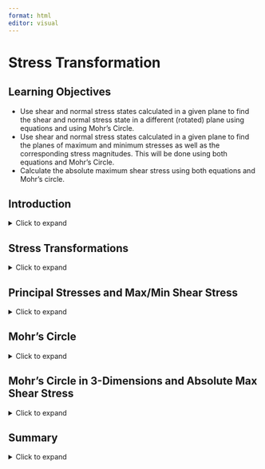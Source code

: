 ```yaml
---
format: html
editor: visual
---
```


# Stress Transformation {#sec-stress-transformation}

::: {.callout-note icon="false"}
## Learning Objectives

-   Use shear and normal stress states calculated in a given plane to find the shear and normal stress state in a different (rotated) plane using equations and using Mohr’s Circle.
-   Use shear and normal stress states calculated in a given plane to find the planes of maximum and minimum stresses as well as the corresponding stress magnitudes. This will be done using both equations and Mohr’s Circle.
-   Calculate the absolute maximum shear stress using both equations and Mohr’s circle.
:::

## Introduction {.unnumbered}

<details>

<summary>Click to expand</summary>

In section 4.7 we discussed the general state of stress. Figure 4.7 shows a 3D stress element subjected to the general state of stress – that is, 3 normal stresses (σ~x~, σ~y~, and σ~z)~ and 6 shear stresses τ~xy~, τ~xz~, τ~yx~ and τ~yz~, τ~zx~ and τ~zy~.

Figure 4.8 shows a stress element for the simplified case of plane stress – that is, stresses acting in a single plane. Under plane stress, the element experiences normal stresses σ~x~ and σ~y~, and shear stress τ~xy~ = τ~xz~.

These stress elements are a convenient way to show the stresses at a particular orientation of the stress element, often in the x-y plane. However, we sometimes want to know the stresses at different orientations. For example, in section 2.4 we learned how to calculate the stresses on inclined planes. There we were calculating the stresses at specific orientations that were not in the x-y directions, but rather at some angle relative to the x-y directions.

In this chapter we will develop a more general approach where we can begin with the stresses in any given direction (usually starting with the x-y directions is simplest) and use these stresses to calculate the stresses at different orientations of the stress element. This process is known as stress transformation.

In section 12.1 we will develop equations that allow us to begin with normal and shear stresses in the x-y directions and transform them to determine the stresses at any other orientation.

In section 12.2 we will expand on these equations in order to determine the maximum and minimum stresses, as well as the orientations that they occur at.

In section 12.3 we will discuss an alternative graphical method for performing stress transformation, known as Mohr’s circle.

In section 12.4 we will use Mohr’s circle to expand our analysis and look at the stresses not only in the original 2D plane, but also at the out-of-plane stresses.

</details>

## Stress Transformations

<details>

<summary>Click to expand</summary>

The choice of a coordinate system to use when calculating stresses for a given loading condition is often chosen based on convenience, or what is considered to be the most straight forward system for the given loading directions and the geometrical orientation of the body. For example, consider the simple case of an axial load applied to a rectangular bar as shown in figure 12.1. It is convenient to use a coordinate system in which one axis aligns with the longitudinal axis of the bar and the other two axis aligned with the edges of the cross-section. With this coordinate system, the general stress state can be quickly determined to consist of only a normal stress in the x direction. We can represent the state of stress at a given point, say point H, on a stress element. Remember that this stress element is actually a 3D object even though we typically draw a 2D plane view of the element.

**Figure 12.1: For simplicity, the x,y,z coordinate axes are cbosen to line up with the direction of loading and the longitudinal axis of the bar**

However, the coordinate systems that are the most straightforward to base stress calculations on do not always represent the directions for which the stress levels are the most critical. In the above example, if the bar consists of two sections glued together at an angle, or if the bar is made of wood or composite material with the grains or fibers running at angle to the horizontal, one might be concerned with the level of stress parallel and/or perpendicular to the joint surface (or grains/fibers).

Figure 12.2 shows an air duct which is part of a heat pump system and is subject to internal air pressure. Pressure vessels will be discussed in chapter 13 and it will be shown that equations to calculate stress based on pressure and geometrical parameters in the longitudinal and hoop directions can be straightforwardly derived. However, as is the case for the duct in the figure, pressure vessels can often be made with welded seams wound in a helical pattern that forms an angle with the horizontal and vertical axes. It would be important to know the stresses in the directions parallel and perpendicular to these seams to ensure that the joint could tolerate the loading.

**Figure 12.2: A pressurized duct is fabricated with welding in a helical pattern**

Now we’ll use trigonometry to develop a general set of equations to transform stresses from one set of coordinate axes to another. Consider a stress element representing the state of stress at a point in the *xy* plane as shown in figure 12.3. If we want to use the known stresses in the *xy* coordinate system to find the stresses parallel and perpendicular to a different plane, represented by the incline shown on the element, we can cut through the element at the appropriate angle and consider the free body diagram on the cut section. The FBD of the cut element shows the known stresses on the uncut sides of the element and the unknown internal reaction normal and shear stresses, σ~n~ and τ~nt~, on the cut side of the element. The internal reactions are represented in the directions for which we want to know the stress state.

**Figure 12.3: Stress element cut along plane of interest**

Consider the area of the cut side of the element on which σ~n~ and τ~nt~ act to be dA’. By applying trigonometry we can say that the area of the side on which σ~x~ acts, dA~x~, is:

$$
d A_x=d A^{\prime}(\sin \beta)=d A^{\prime} \cos (\theta)
$$

and the area of the side on which σ~y~ acts is:

$$
d A_x=d A^{\prime}(\cos \beta)=d A^{\prime} \sin (\theta)
$$

We can apply equilibrium to obtain expressions for σ~n~ and τ~nt~ if we express the stress components as forces and resolve those forces into the n and t directions. The force corresponding to each direction of stress is obtained by multiplying the stress with the area it acts on (i.e., the force corresponding to σ~x~ is σ~x~\*dA~x~).

From σ~x~ we have:

$$
\begin{aligned}
& F_n=-\sigma x^* d A x^* \cos (\theta)=-\sigma x^* d A^{\prime} \cos (\theta) \cos (\theta) \\
& \mathrm{Ft}=\sigma x^* \mathrm{~d} A x^* \sin (\theta)=\sigma x^* d A^{\prime} \cos (\theta) \sin (\theta)
\end{aligned}
$$

From σ~y~ we have:

$$
\begin{aligned}
& F_n=-\sigma y^* d A y^* \sin (\theta)=-\sigma y^* d A^{\prime} \sin (\theta) \sin (\theta) \\
& F t=-\sigma y^* d A y^* \cos (\theta)=-\sigma y^* d A^{\prime} \cos (\theta) \sin (\theta)
\end{aligned}
$$

From the vertical shear stress acting on the x-face we have:

$$
\begin{aligned}
& F n=-\tau_{xy}{ }^* d A x^* \sin (\theta)=-\tau x y^* d A^{\prime} \cos (\theta) \sin (\theta) \\
& F t=-\tau_{xy}{ }^* d A x^* \cos (\theta)=-\tau x y^* d A^{\prime} \cos (\theta) \cos (\theta)
\end{aligned}
$$

From the horizontal shear stress acting on the y face we have:

$$
\begin{aligned}
& \mathrm{Fn}=-\tau_{xy} *^* d A x^* \cos (\theta)=-\tau x y^* d^{\prime} \sin (\theta) \cos (\theta) \\
& F t=\tau_{xy}{ }^* d A y^* \sin (\theta)=\tau_{x y}^* d A^{\prime} \sin (\theta) \sin (\theta)
\end{aligned}
$$

Applying equilibrium in the n and t directions:

$$
\begin{gathered}
\sum F_n=-\sigma_x * d A^{\prime} * \cos ^2(\theta)-\sigma_y * d A^{\prime} * \sin ^2(\theta)-2 \tau_{x y} * d A^{\prime} * \cos (\theta) \sin (\theta)=0 \\
\sum F_t=\sigma_x * d A^{\prime} * \cos (\theta) \sin (\theta)-\sigma_y * d A^{\prime} * \cos (\theta) \sin (\theta)+\tau_{x y} * d A^{\prime} *\left(\sin ^2(\theta)-\cos ^2(\theta)\right) \\
+\tau_{n t} d A^{\prime}=0
\end{gathered}
$$

Solving the equations for σ~n~ and τ~nt~ and simplifying terms gives:

$$
\begin{aligned}
& \sigma_n=\sigma_x \cos ^2(\theta)+\sigma_y \sin ^2(\theta)+2 \tau_{x y} \sin (\theta) \cos (\theta) \\
& \tau_{n t}=-\left(\sigma_x-\sigma_y\right) \cos (\theta) \sin (\theta)+\tau_{x y}\left(\cos ^2(\theta)-\sin ^2(\theta)\right)
\end{aligned}
$$

These equations are known as the **stress transformation equations**.

Alternatively, implementing the trig identities:

$$
\begin{gathered}
\cos ^2(\theta)=\frac{1+\cos (2 \theta)}{2} \\
\sin ^2(\theta)=\frac{1-\cos (2 \theta)}{2} \\
\sin (2 \theta)=2 \sin (\theta) \cos (\theta) \\
\cos (2 \theta)=\cos ^2(\theta)-\sin ^2(\theta)
\end{gathered}
$$

the transformation equations can also be expressed as:

$$
\begin{aligned}
\sigma_n & =\frac{\sigma_x+\sigma_y}{2}+\frac{\sigma_x-\sigma_y}{2} \cos (2 \theta)+\tau_{x y} \sin (2 \theta) \\
\tau_{n t} & =-\frac{\sigma_x-\sigma_y}{2} \sin (2 \theta)+\tau_{x y} \cos (2 \theta)
\end{aligned}
$$

Either set of transformation equations will work. The choice over which set to use is based on personal preference.

The stress transformation equations can be used to take a set of stresses calculated in the chosen coordinate system (xy) and transform them to a different coordinate system (*x’y’*), as shown in Figure 12.4. With θ defined to be the angle between the x-axis and the normal to the plane of interest as shown in Figure 3, the σ~n~ equation gives the stress on the rotated x-face, which we will call the σ~x’~. To find σ~y’~, the normal stress on the rotated y-face, we can simply sub an angle of (90° + θ) into the σ~n~ equation since the y’ axis would be rotated an additional 90° form the x-axis. Also note that substituting θ into the τ~nt~ equation gives τ~x’y’~.

**Figure 12.4: The angle θ is defined to be the angle between the original x axis and the normal to the plane of interest. Subbing θ into the stress transformation equations gives  σx’ and τ~x’y~ whle subbing in ( 90° + θ) gives σ~y’~.**

Another way to quickly determine the normal stress along the y’ axis once σ~x’~ is known is to make use of the concept of [stress invariance]{.underline} which is the idea that sum of the normal stresses (σ~x~ + σ~y~) remains constant regardless of the plane in which they are calculated. Put another way, the stress invariance principle allows us to say that (σ~x~ + σ~y~) = (σ~x’~ + σ~y’~).

The angle of incline may be measured and given relative to a variety of reference axes. It is imperative that one understands which angle to substitute into the transformation equations given above. To ensure you have the correct angle, take the following steps:

1.  Draw a line that represents the plane of interest

2.  Draw the x-axis positive going towards the right

3.  Draw the axis normal to the plane of interest. It does not matter if you draw the normal axis as oriented counterclockwise or clockwise from the x-axis as long as you use the correct sign for the angle (see step 4).

4.  Determine the angle that goes from the x-axis to the normal axis. This angle is θ. If the direction from the x-axis to the normal axis is counterclockwise, then θ should be taken to be positive. If the direction from the x-axis to the normal axis is clockwise, then θ should be taken to be negative.

**Figure 5: Draw a sketch of the x-axis and the normal axis to ensure you use the correct magnitude and sign for θ in the stress transformation equations.**

Finally, one should note that the transformation equations were derived based on stresses given in the the x-y plane where x is the horizontal axis positive to the right and y is the vertical axis positive upwards. If a plane other than the xy plane is being used for the general stress calculations, or if the x and y axes are oriented in the opposite configuration, the rule to follow would be to substitute the stress normal to the vertical faces of the element in for the σ~x~ terms of the equations and the stress normal to the horizontal faces of the element in the σ~y~ terms of the equations. For example, given the stress element in Figure 12.6, one would substitute σ~z~ = 90 MPa in for the σx terms of the stress transformation equations, σ~x~ = -150 MPa in for the σ~y~ terms, and τ~xz~ = -16 MPa in for the τ~xy~ terms.

Figure 12.6: Element drawn in the xz plane

::: {.callout-note icon="false"}
## Step-by-step: Stress transformation

Given a general stress state (σx, σy, and τxy) at a point in the x-y plane where x is the horizontal axis positive to the right and y is the vertical axis positive upwards:

1.  Establish the angle θ that corresponds to the angle of rotation between the positive x-axis and the axis normal (x’) to the plane of interest. Remember to make the angle negative if the rotation is clockwise from the x axis to the normal axis and positive if the rotation is counterclockwise.

2.  Substitute in the stresses with appropriate sign and the angle θ with appropriate sign into the stress transformation equations to find σ~n~ and τ~nt~. Remember that normal stresses are negative if compressive and positive if tensile, shear stresses are positive if the shear stress arrow on the positive x face points in the positive y direction and negative otherwise. This will give σ~x’~ and τ~x’y’~.

3.  Use (θ+90°) in the σ~n~ transformation equation or the concept of stress invariance (σx + σy = σx’ + σy’) to find σy’.
:::

Examples 12.1 and 12.2 below illustrate the use of the stress of transformation equations.

::: {.callout-note collapse="true" icon="false"}
## Example 12.1:

The general stress state at a point on a hollow pipe formed with spiral welds inclined to an angle β with respect to the horizontal is shown below. For stress magnitudes given as follows: Sx = 128 MPa, *S~y~* = 80 MPa, Sxy = 75.45 MPa, and β = 42°. Determine the stress parallel and perpendicular to weld.

\[figure\]

::: {.callout-note collapse="true" icon="false"}
## Solution

The stress parallel and perpendicular to the weld can be found by applying the stress transformation equations with σ~x~ = 128 MPa, σ~y~ = 80 MPa, and τ~xy~ = -75.45 MPa:

$$
\begin{aligned}
& \sigma_n=\sigma_x \cos ^2(\theta)+\sigma_y \sin ^2(\theta)+2 \tau_{x y} \sin (\theta) \cos (\theta) \\
& \tau_{n t}=-\left(\sigma_x-\sigma_y\right) \cos (\theta) \sin (\theta)+\tau_{x y}\left(\cos ^2(\theta)-\sin ^2(\theta)\right)
\end{aligned}
$$

Notice that the normal stresses are positive since they are both shown to be tensile on the given stress element but the shear stress is negative based on the fact that the shear stress arrow goes in the negative y direction on the positive x-face (the same conclusion can be drawn by observing any of the other faces).

Before performing the calculation, the appropriate angle θ must also be found. The plane of interest in this as is the plane of the weld which is represented by the line representing the spiral. The angle θ needed to substitute into the equations is the angle between the x-axis and th normal axis to the weld. Based on the normal axis below the x-axis, we can see θ is θ = -(90 – β) = -48°. The angle is negative since it is a clockwise rotation to get from the x axis to the n-axis below.

We could also base θ on the dashed normal axis, in which case the magnitude of θ would be θ = 180° – 48° = 132°. This angle is positive since the rotation from the x-axis to the dashed normal axis is counterclockwise.

\[figure\]

So with σ~x~ = 128 MPa, σ~y~ = 80 MPa, τ~xy~ = -75.45 MPa, and θ = -48° (or +132°), **the stress normal to the weld is σ~n~ = 139.0 MPa. The stress parallel to the weld is τ~nt~ = 31.76 MPa.**
:::
:::

::: {.callout-note collapse="true" icon="false"}
## Example 12.2:

The stresses shown act at a point in a stressed body as shown. Normal and shear stress magnitudes acting on horizontal and vertical planes at the point are *S~x~* = 1700 psi, *S~y~* = 800 psi, and *S~xy~* = 790 psi. Determine the normal (positive if tensile, negative if compressive) and shear stresses at this point on the inclined plane shown. Assume β = 36°.

\[figure\]

::: {.callout-note collapse="true" icon="false"}
## Solution

We will first determine the angle θ that we need for the stress transformation equations. Recall the the process described in section 12.1:

1.  Draw a line that represents the plane of interest

2.  Draw the x-axis positive going towards the right

3.  Draw the axis normal to the plane of interest. It does not matter if you draw the normal axis as oriented counterclockwise or clockwise from the x-axis as long as you use the correct sign for the angle (see step 4).

4.  Determine the angle that goes from the x-axis to the normal axis. This angle is θ. If the direction from the x-axis to the normal axis is counterclockwise, then θ should be taken to be positive. If the direction from the x-axis to the normal axis is clockwise, then θ should be taken to be negative.

\[figure\]

Either angle labeled θ in the illustration will work and produce the same results. In this example, we will use the smaller of the two:

θ = 90 – β = 54°.

The angle is positive since the n-axis is rotated counterclockwise from the positive x-axis.

With θ determined, the only thing left to do is make the subsitutions into the stress transformation equations and calculate. Note that the σn equation will give us the normal stress on the rotated x-face (x’), so will need to also calculate σn with the angle (θ + 90°) to get σy’ or use the stress invariance concept: (σx + σy = σx’ + σy’)

Substituting σ~x~ = -1700 psi (negative since it is shown to be compressive), σ~y~ = 800 psi, τ~xy~ = 790 psi, and θ = 54° into:

$$
\begin{aligned}
& \sigma_n=\frac{\sigma_x+\sigma_y}{2}+\frac{\sigma_x-\sigma_y}{2} \cos (2 \theta)+\tau_{x y} \sin (2 \theta) \\
& \tau_{n t}=-\frac{\sigma_x-\sigma_y}{2} \sin (2 \theta)+\tau_{x y} \cos (2 \theta)
\end{aligned}
$$

Gives σ~x’~ = 687.6 psi and τ~x’y’~ = 945 psi.

Furthermore, applying stress invariance: -1700 psi + 800 psi = 687.6 psi + σ~y’~ gives σ~y'~ = -1588 psi

**σ~x’~ = 687.6 psi**

**τ~x’y’~ = 945 psi**

**σ~y'~ = -1588 psi**
:::
:::

</details>

## Principal Stresses and Max/Min Shear Stress

<details>

<summary>Click to expand</summary>

Often, the orientation of plane we would be the most concerned with is the one on which the normal stress or the shear stress is at a maximum or minimum. The maximum and minimum normal stresses are referred to as the principal stresses (σ~1~ and σ~2~) and the planes on which they act (described by angle of rotation of the stress element, θ~p1~ and θ~p2~) are the principal planes. The maximum and minimum shear stresses are simply referred to as the maximum and minimum shear stress, respectively, and the planes on which they occur are referred to simply as the planes of maximum and minimum shear stress (denoted as θ~s1~ and θ~s2~).

It is important to note that in this section, only rotations within a two dimensional plane are being considered. As will be seen in section 12.4, the principal planes and principal stresses are the same even when considering out of plane rotation of the stress element (see figure 12.7), but the max shear stress could be different. Therefore, the max and min sheer stress as determined by the below derived equations will be referred to as the max/min *in-plane* shear stress.

**Figure 12.7: The max shear stress obtained from in-plane rotations of the stress element may not be the same as the max shear stress when considering out of plane rotation as well. This section describes how to find the max/min in-plane shear stress.**

As we rotate the stress element and the angle θ changes, the stress changes in a predictable way. Figure 12.8 shows the variation of normal stress σx’ with angle θ. The principal stresses can be seen to occur at specific values of θ. These angles will be 90° apart from one another. A similar graph could be drawn for τx’y’.

**Figure 12.8:** Plot showing how normal stress σx’ varies with angle θ.

Since these stresses are maximums and minimums (i.e., the slope of the curve is zero at these points) and since the transformation equations derived in section 12.1 are functions in terms of the plane rotation angle θ, we can simply take the derivates of the two equations and set them equal to zero to find the angles at which we would get the maximum and minimum of each type of stress. Using the second set of transformation equations derived in section 12.1 (though the first set would yield the same results):

$$
\begin{aligned}
& \frac{d \sigma_n}{d \theta}=-\left(\sigma_x-\sigma_y\right) \sin \left(2 \theta_p\right)+2 \tau_{x y} \cos \left(2 \theta_p\right)=0 \\
& \frac{d \tau_{n t}}{d \theta}=-\left(\sigma_x-\sigma_y\right) \cos \left(2 \theta_s\right)-2 \tau_{x y} \sin \left(2 \theta_s\right)=0
\end{aligned}
$$

Notice that θ is subscripted with a p in the first equation since this theta represents a principal plane as defined above. Similarly, θ is subscripted with and S in the second equation since this theta represents a plane of max or min in-plane shear stress.

These equations can be rearranged to isolate Tan (2θ) on one side and subsequently used to find θp and θs values:

$$
\begin{aligned}
\tan \left(2 \theta_p\right) & =\frac{2 \tau_{x y}}{\left(\sigma_x-\sigma_y\right)} \\
\tan \left(2 \theta_s\right) & =-\frac{\left(\sigma_x-\sigma_y\right)}{2 \tau_{x y}}
\end{aligned}
$$

Once the angles associated with the planes of extreme stresses are determined, they can be substituted into the stress transformation equation of section 12.1 along with the stresses in the given plane to find the principal stresses and max/min shear stress.

A few calculation details that it will be helpful to remember are:

1.  The inverse tangent function has two possible solutions. One solution would be the angle that will be reported by a calculator, and the other possible answer is the angle that is that angle plus or minus 180°. So if you use your calculator to solve the Tan (2θp) equation, you would take half that to get the first principle angle and then add or subtract 90 degrees to that principal angle to get the second. The same idea applies to finding the two θ~s~ angles.

2.  By convention, the *most positive* of the two principal stresses is denoted as σ~1~. The other principal stress is then σ~2~. The angle that produces that σ~1~ stress is θ~p1~ and the angle that produces σ~2~ is θ~p2~.

3.  The max and min in-plane shear stresses will always turn out to be equal in magnitude by opposite in sign, or in other words, the minimum shear stress is always the negative of the maximum shear stress. As with the principal planes and stresses, one would need to substitute one of the θ~s~ angles into the shear stress transformation equation to determine which angle corresponds to the maximum in-plane shear stress and which corresponds to the minimum.

4.  The angles of maximum and minimum shear stresses are 90° apart from each other, and 45° apart from the principal directions. If one principal direction is found to be, for example, 40° then the other principal direction can be determined as either (40° + 90° =) 130° or (40° - 90° =) -50°. The angles of maximum and minimum in-plane shear stress can then be determined as either (40° + 45° =) 95° or (40° - 45° =) - 5°. It is also acceptable to add or subtract 45° from 130° or from – 50°.

5.  Given the variety of different of possible correct angles, we will use a convention that principal directions and angles of maximum and minimum shear stress will be calculated in the range – 90° ≤ θ ≤ + 90°.

If desired, the principal stresses and max./min. shear stresses can be calculated directly without first finding the principal directions:

$$
\begin{gathered}
\sigma_{1,2}=\frac{\sigma_x+\sigma_y}{2} \pm \sqrt{\left(\frac{\sigma_x-\sigma_y}{2}\right)^2+\tau_{x y}{ }^2} \\
\tau_{x \prime y^{\prime}}= \pm \sqrt{\left(\frac{\sigma_x-\sigma_y}{2}\right)^2+\tau_{x y}{ }^2}
\end{gathered}
$$

Some useful conclusions that can be drawn simply by studying the principal plane and plane of max/min shear stress equations are as follows:

1.  If the shear stress transformation equation given in Section 12.1 is set equal to 0 in order to find the plane at which shear stress is equal to 0, we would arrive at the same equation as the Tan(2θ~p~) found above. We can then conclude that [shear stress is 0 on the principal planes]{.underline}. It can also be said that if the shear stress is found to be 0 on any given plane, then that plane must be a principal plane.

2.  The equation for Tan(2θ~s~) is the negative inverse of the equation for Tan (2θ~p~). This means that 2θ~s~ = 2θ~p~ ± 90° or θ~s~ = θ~p~ ± 45°. Recognizing this can allow one to calculate one set of angles more efficiently once the other is found.

3.  If either of the θ~s~ angles are substituted into the normal stress transformation equation, the normal stress would work out to be the average stress $\left(\frac{\left(\sigma_x+\sigma_y\right)}{2}\right)$. Once again, this recognition can help make determining the total stress state on the plane of max/min shear stress more efficient.

::: {.callout-note collapse="true" icon="false"}
## Example 12.3:

The state of plane stress at a point is represented by the stress element below. Determine the principal stresses and the maximum in-plane shear stress and draw the corresponding stress elements.

\[figure\]

::: {.callout-note collapse="true" icon="false"}
## Solution

Following the steps given at the end of section 12.2:

1.  Find the principal planes using\
    $$
    \operatorname{Tan}\left(2 \theta_p\right)=\frac{2 \tau_{x y}}{\left(\sigma_x-\sigma_y\right)}
    $$\
    \
    With σ~x~ = -80 MPa, σ~y~ = 50 MPa, and τ~xy~ = -25 MPa, we get:

    θp = 10.52° based on the answer from the calculator.

    The other angle is then θp = 10.52° + 90° = 100.52°

    So the principal plane angles are 10.52° and 100.52°.

2.  Subbing θ~p~ = 10.52° into:\
    $$
    \sigma_n=\frac{\sigma_x+\sigma_y}{2}+\frac{\sigma_x-\sigma_y}{2} \cos (2 \theta)+\tau_{x y} \sin (2 \theta)
    $$

    gives σ~n~ = -84.6 MPa and subbing θ~p~ = 100.52° in gives σ~n~ = 54.6 MPa.

    Since 54.6 MPa is the most positive of the two principal stresses, σ~1~ = 54.6 MPa and σ~2~ = -84.6 MPa.

    The 54.6 MPa would go on the rotated x-face and the -85.6 MPa would go on the rotated y-face of the stress element rotated counterclockwise 100.52°.\
    \
    Conversely, if the stress element is rotated counterclockwise by 10.52°, the stress on the rotated x-face would be -84.6 MPa and the stress on the rotated y-face would be 54.6 MPa.

    Drawing the stress element rotated to the principal planes:\
    \[figure\]\
    Notice that the stress element looks the same no matter which angle is used for the rotation. Also note that the shear stress on the principal plane is 0.

3.  Next we will find the planes of max/min in-plane shear planes as well as the corresponding shear stresses. We could use:\
    $$
    \operatorname{Tan}\left(2 \theta_s\right)=-\frac{\left(\sigma_x-\sigma_y\right)}{2 \tau_{x y}}
    $$

    But since we already have the θ~p~ angles, we will use the fact that the max/min in-plane shear stress planes are +/- 45° from those. We can choose either θ~p~ angle to add and subtract the 45° to and from. The final orientation of the element would be the same. Since it is generally easier to visualize angle rotations smaller in magnitude than 90, so we will use the smaller θ~p~ value.\
    So θ~s~ = 10.52° +/- 45° = 55.5° and -34.5°.

4.  Subbing θ~s~ = 55.5° into:\
    $$
    \tau_{n t}=-\frac{\sigma_x-\sigma_y}{2} \sin (2 \theta)+\tau_{x y} \cos (2 \theta)
    $$

    gives τ~nt~ = 69.6 MPa. Since this is a positive value, we know that this is the max in-plane shear stress and that θs = -34.5 ° should give τnt = -69.6 MPa = τ~min~ (in-plane).

    So if we rotate the stress element counterclockwise by 55.5°, we would draw a positive shear stress and if we rotate it clockwise 34.5 degrees, we would draw a negative shear stress.

5.  The normal stress on the plane of max/min in-plane shear stress is\
    $$
    \sigma=\sigma_{\text {avg }}=\frac{\left(\sigma_x+\sigma_y\right)}{2}=-15 \mathrm{MPa}
    $$

Drawing the stress rotated to the planes of max/min shear stress:

\[figure\]

Once again, notice that the stress element looks fundamentally the same regardless of which θ~s~ angle is used.

**θ~p1~ = 100.52° and θ~p2~ = 10.52°**

**σ~1~ = 54.6 MPa and σ~2~ = - 84.6 MPa**

**θ~s~ = 55.5° and -34.5°**

**τ~max~ (in-plane) = 69.6 MPa**

**τ~min~ (in-plane) = - 69.6 MPa**

**Elements are drawn above.**
:::
:::

::: {.callout-note collapse="true" icon="false"}
## Step-by-step:

Given a general stress state (σx, σy, and τxy) at a point in the x-y plane where x is the horizontal axis positive to the right and y is the vertical axis positive upwards:

1.  Use the Tan(2θ~p~) equation to find the planes of principal stresses. The angle reported by the calculator provides twice one of the angles. The other is determined by adding or subtracting 90° from the first.

2.  Substitute the two θ~p~ angles into the σ~n~ transformation equation to determine the principal stresses. The most positive of the two is deemed σ~1~ and the other is σ~2~. Alternatively, only sub one of the angles into the stress transformation to get one of the principal stresses. The other principal stress can be calculated using stress invariance.

3.  Use the Tan(2θ~s~) equation to find the planes of max/min in-plane shear stress. Alternatively, add/subtract 45° to one of the principal plane angles.

4.  Substitute one of the θs angles into the τ~nt~ equation to determine whether it leads to the max in-plane shear stress or the min. The other angle will lead to a shear stress of equal magnitude but opposite sign.

5.  Calculate the average stress. This stress is the normal stress on the x’ and y’ faces when the element is rotated to the planes of max/min in-plane shear stress.
:::

</details>

## Mohr's Circle

<details>

<summary>Click to expand</summary>

As an alternative to using equations to determine principal planes and stresses as well as max/min shear planes and stresses, one can use a graphical method known as Mohr’s Circle. The stress transformation equations can be seen to actually be equations of a circle where the perimeter of the circle consists of coordinates points that correspond to normal stress on the horizontal axis and shear stress on the vertical axis. The advantage of using Mohr’s Circle is that it does not involve needing to recall equations and can be quick and efficient to use with some practice.

To construct the circle (refer to the fully constructed Mohr’s circle in figure 12.9):

1.  To start, draw a set of coordinate axes where normal stress will be on the horizontal axis and shear stress will be on horizontal axis. Note in 12.9 that the shear stress is labeled with a (CW) for clockwise on the positive side and a (CCW) for counterclockwise on the negative side as a reminder of how the signs on the vertical coordinates are determined.

2.  Plot the center of the circle, C, which will lie on the normal stress axis at a point equal to the average normal stress.\
    $$
    C=\left(\frac{\sigma_x+\sigma_y}{2}, 0\right)
    $$

3.  Next, one coordinate point on the circle needs to be established based on the given stress state and plotted on the axes. This point, which we will call the [x-point,]{.underline} will come from the stresses drawn on the positive x-face of the stress element. The normal stress is positive if tensile and negative if compressive. The sign on the vertical coordinate, the shear stress, will depend on the direction of rotation that the shear stress on the x-face will cause. If it would tend to rotate the element clockwise, it will be plotted on the positive side of the vertical axis and vice versa.

    On the representative stress element below, the normal stress on the x face is tensile and the upwards shear stress would tend to cause the element rotate counterclockwise, so the x-point is (+σ~x~, -τ~xy~).\
    **Figure\
    **We could alternatively use what we will call the y-point, which comes from the stresses acting on the positive y-face of the stress element with the same sign conventions above. For the representative stress element, the normal stress on the y face is drawn in the tensile direction and the rightwards shear stress would tend to cause the element to rotate clockwise, so the y-point is ((+σ~y~, +τ~xy~).\
    **Figure**

4.  Once the center and either the x-point or y-point are plotted, draw a line that connects them. This line is the radius of the circle. This radius, R, can be determined using of the Pythagorean Theorem on the triangle formed between C, σ~x~, and the x-point. Since the radius of the circle will be constant, we can now draw the rest of the circle.\
    $$
    R=\sqrt{\left(\sigma_x-C\right)^2+\tau_{x y}^2}
    $$

5.  Recalling that the shear stress is zero on the principal plane, we can observe that that corresponds exactly to the normal stress axis so we can identify σ~1~ to be the normal stress on the right extreme of the circle and σ~2~ to be the normal stress on the left extreme of the circle. Furthermore, based on inspection of the circle and the known points, we can see that σ~1~ = C + R and σ~2~ = C - R.

6.  It can also be seen that the max and min in-plane shear stress would be at the bottom and top of the circle, respectively, so we can say that τ~max~ = +R and τ~min~ = -R.

    The max shear stress is at the bottom since a positive shear stress on the positive x-face would cause the stress element to rotate counterclockwise.

    The circle also confirms that the normal stress on the plane of max/min in-plane shear stress is $\mathrm{C}=\sigma_{\text {avg }}=\frac{\sigma_x+\sigma_y}{2}$

7.  To find the angles of the principal planes and max/min shear stress, or to use the circle to perform stress transformations to arbitrary planes, one must note that rotations around the circle represent twice the actual amount of rotation required to get from the stress state in one plane to the stress state in the rotated plane. Furthermore, rotations counterclockwise from the x-point are considered to be positive angles and the rotations clockwise from the x-point are considered to be negative angles.

    Thus, the angle between the radial line that connects C and the x-point to the principal plane (normal stress axis) is 2θp. This angle can be determined by applying right triangle trigonometry principles to the right triangle used to find the radius:\
    $$
    \tan (2 \theta p)=\frac{C+\sigma_x}{\tau_{x y}}
    $$\
    As discussed in section 12.2, the inverse tangent function will have two solutions. One of those solutions (divided by 2) will be the angle that corresponds to rotating from the x point to the σ1 side of the circle from which means that this principal angle leads to σ1 acting on the rotated x face (x’ face) of the stress element and therefore σ~2~ acts on the rotated y face (y’ face). The other solution to θ~p~ will correspond to the angle necessary to rotate from the x point to the σ2 side of the circle which will lead to σ~2~ acting on the x’ face and σ1 acting on the y’ face.

8.  The angle to the plane of max/min in-plane shear stress can be found in a similar manner. By visual inspection one can see that the tan(2θs) will be the inverse of tan(2θp). Alternatively, it can be calculated as 2θs = 90° - 2θp. One should note, however, the directions of the angles for rotation.  Recalling the convention used to apply sign to the shear stress coordinate, the angle that goes from the x-point to the negative side of the shear stress axis will correspond to the rotation that results in the maximum in-plane shear stress and vice versa.

9.  Once these quantities are known, the use of the circle to perform stress transformations at arbitrary planes requires making similar trigonometric calculations. This process is better illustrated in example 12.4.

**Figure 12.9: Fully constructed Mohr’s circle for the representative stress element shown**

</details>

## Mohr’s Circle in 3-Dimensions and Absolute Max Shear Stress

<details>

<summary>Click to expand</summary>

The methods discussed so far in sections 12.2 and 12.3 provide the maximum in-plane shear stress that arises from planar rotations in the 2D plane, but as discussed in section 12.2, the actual maximum shear stress may result from an out of plane rotation. Thus, while this text is generally restricted to planar (2D) stress states, we need to consider a 3D stress element in order to determine the absolute maximum shear stress.

However, we are still considering only cases in which the stresses act in just two of the three principal directions. For the sake of this discussion, we will say that the stresses act in only the x and y directions, though it could generally be any combination of two axes. If stresses act only in the x and y directions, then a 3D stress element would include these stresses on the x and y faces, but the normal stress on the z face would be zero and the shear stress in the *xz* and *yz* planes would also be zero (see figure 12.10). Recalling the earlier finding that if the shear stress is 0 on a given plane, the plane is a principal plane, we can say that the *xz* plane and the *yz* planes are principal planes with respect to rotation of the element around the y and x axes respectively.

It we start with the stress element already rotated in the xy plane to one of its principal planes, we know that the stresses on the x and y faces in this plane (x’ and y’ faces) will be σ1 and σ2 or vice versa. This means that σ~1~ (or σ~2~) and σ~z~ are the principal stresses on the yz plane and the σ~1~ (or σ~2~) and σ~z~ are the principal stresses on the *xz* plane. Since we are still dealing with plane stress, we know that σ~z~ = 0. In the case of plane stress then, there are principal stresses σ~1~ and σ~2~ as above, as well as σ~3~ = 0.

**Figure 12.10: 3D stress element with stress acting in only 2 or the 3 principal directions.**

We can draw Mohr’s circle for each of these three planes on one plot. We will consider three cases:

1.  σ1 and σ2 on based on the xy plane are both positive

2.  σ1 and σ2 on based on the xy plane are both negative

3.  σ1 and σ2 on based on the xy plane are opposite signs

### Case 1

Referring to figure 12.11, the larger inner circle is Mohr’s circle for the xy plane as can be noted by the fact that the max and min normal stresses on that circle are σ1 and σ2, respectively. The smaller inner circle is Mohr’s circle for either the xz or the yz plane (whichever one has σ2 as the principal stress on the non-z face). The largest circle is Mohr’s circle for the other of the two non xy planes. We can see in this case that the largest shear stress is given by the radius of the largest circle which is σ1/2.

So in the case that σ1 and σ2 are both positive, the absolute max shear stress is:

$$
\tau(\max )_{\text {absolute }}=\left|\frac{\sigma_1}{2}\right|
$$

The absolute value is there since we now the max shear stress must be a positive shear stress given that the max and min shear stresses are negatives of each other.

**Figure 12.11: The three planes represented on Mohr’s circle for the case where both the principal stresses in the xy plane are positive.**

### Case 2

Referring to figure 12.12, all the statements made in Case 1 still hold true except that the radius of the largest circle is now σ2/2.

So in the case that σ1 and σ2 are both positive, the absolute max shear stress is:

$$
\tau(\max )_{\text {absolute }}=\left|\frac{\sigma_2}{2}\right|
$$

**Figure 12.12: The three planes represented on Mohr’s circle for the case where both the principal stresses in the xy plane are negative.**

### Case 3

Referring to figure 12.13, this case is different than the other two because in this case, the Mohr’s circle for the xy plane is the largest circle. This means that the absolute max shear stress and the maximum in-plane shear stress are the same.

So in the case that σ~1~ and σ~2~ are opposite in sign, the absolute max shear stress is:

$$
\tau(\max )_{\text {absolute }}=\left|\frac{\sigma_1-\sigma_2}{2}\right|
$$

**Figure 12.13: The three planes represented on Mohr’s circle for the case where the principal stresses in the xy plane are opposite signs.**

More generally, given principal stresses σ~1~, σ~2~, and σ~3~ = 0, the abosulte maximum shear stress can be determined from:

$$
\tau(\max )_{\text {absolute }}=\left|\frac{\sigma_{\max }-\sigma_{\min }}{2}\right|
$$

This works for any of the cases above:

-   Case 1: σ~max~ = σ~1~, σ~min~ = 0

-   Case 2: σ~max~ = 0, σ~min~ = σ~2~

-   Case 3: σ~ma~x = σ~1~, σ~min~ = σ~2~

::: {.callout-note collapse="true" icon="false"}
## Example 12.4:

For the stress state given by the stress element below, use Mohr’s Circle to find:

1.  The principal planes and principal stresses. Sketch the stress element rotated to these planes.

2.  The max in-plane shear stress and the plane at which it acts. Sketch the stress element rotated to this plane.

3.  The stress state on the plane on which the stress element is rotated clockwise 40°. Sketch the stress element rotated to this plane.

\[figure\]

::: {.callout-note collapse="true" icon="false"}
## Solution

Following the steps given in section 12.3:

1.  The step of drawing the axes will be done as a part of step 3.

2.  Identify and plot the x-point: Looking at the positive x-face, the normal stress is compressive, so the horizontal coordinate will be -60 MPa. The shear stress arrow is upwards, which would tend to rotate the element counterclockwise, so the vertical coordinate will be negative, or -30 MPa. The x-point is then (-60,-30) MPa\
    \[figure\]\
    Identify and plot the y-point: Looking at the positive y-face, the normal stress is tensile, so the horizontal coordinate will be +15 MPa. The shear stress arrow is to the right, which would tend to rotate the element clockwise, so the vertical coordinate will be positive, or +30 MPa. The y-point is then (15,30) MPa.\
    \[figure\]\
    The points are shown plotted in step 3.

3.  Connect the two points on the circle and identify the center.\
    $$
    C=\frac{\sigma_x+\sigma_y}{2}=\frac{-60+15}{2}=-22.5 \mathrm{MPa}
    $$\
    \[figure\]

4.  The radius of the circle is: $R=\sqrt{\left(\sigma_x-C\right)^2+\tau_{x y}^2}=\sqrt{(-60-(-22.5))^2+30^2}=48.02 \mathrm{MPa}$

5.  We can now find σ1 by finding the distance from the origin to the rightmost point of the circle on the σ axis. Since C is negative, we can find distance to be C + R = -22.5 MPa + 48.02 MPa = 25.52 MPa.

    So σ~1~ = 25.5 MPa

    We can find σ2 by finding the distance from the origin to the leftmost point of the circle on the σ axis. This distance can be expressed as C- R  = -48.02 MPa – 22.5 MPa = -70.52 MPa

    So σ~2~ = -70.5 MPa

6.  The max in-plane shear stress is the bottom most point of the circle which is simply R = 48.02 MPa, or τmax (in-plane) = 48.0 MPa.

    The normal stress on this plane is C = -22.5 MPa

7.  The principal planes can be found as: $\operatorname{Tan}(2 \theta p)=\frac{\sigma_x-C}{\tau_{x y}}=\frac{-60 M P a-(-22.5 M P a)}{30 M P a}$\
    One solution to this equation yields θp = -25.67°. This is the angle of rotation for which σ2 would be shown on the rotated x face. Note the negative angle means this would be a clockwise rotation.

    The other solution to the equation is that angle plus 90°, which in this case yields θp = 64.33°. This is the angle of rotation for which σ1 would appear on the rotated x-face. The positive angle indicates this would be a counterclockwise rotation.\
    \[figure\]

8.  With the θp angles known, we can see that the 2θs = 90 - 2θp, or θs = 19.33° and -70.67°. In this case, a counterclockwise rotation of the x-point would bring it to the negative side of the vertical axis which corresponds to τmax, so we can say that θs = 19.33° is the plane of max in-plane shear stress.\
    \[figure\]

9.  Now we can use Mohr’s Circle to find the stress state on the plane where the stress element is rotated clockwise 40°. The circle is redrawn below for convenience.

    Recalling that rotations around the circle are twice the actual rotation, we will draw in a point (denoted as x’) that represents an 80 degree rotation clockwise from the x-point. Since we know from step 7 that the x-point is rotated 2\* 25.7° below σ2, we also know that x’ is rotated 80 – 50.4 = 29.6° above σ~2~.\
    \[figure\]\
    Since x’ is on the negative σ side and the positive τ side, we know that the normal stress on the x’ face is compressive and the shear stress arrow on the x’ face would tend to rotate the element clockwise (which corresponds to a negative shear stress).

    We can see from the circle that the shear stress is:

    τ~x’y’~ = -Rsin(29.6°) = -48.02 MPa\*sin(29.6°) = -23.7 MPa

    and σ~x’~ = C -Rcos(29.6°) = -22.5 MPa - 48.02 MPa\*cos(29.6°) = -64.3 MPa

    The stress on the rotated y face, σ~y’~, is obtained by finding the distance from the origin to the y’ point which is directly across the circle from x’.

    σ~y’~ = C + Rcos(29.6°)  = -22.5 MPa + 48.02 MPa\*cos(29.6°) = 19.3 MPa

    The rotated stress element can be drawn:\
    \[figure\]

**σ~1~ = 25.5 MPa on the principal plane θ~p~ = 64.3°**

**σ~2~ = -70.5 MPa on the principal plane θ~p~ = -25.7°**

**τ~max~ (in-plane) = 48.0 MPa on the plane θ~s~ = 19.33°**

On the plane rotated 40° clockwise from the given plane:

**σ~x’~ = - 64.3 MPa**

**σ~y’~ = 19.3 MPa**

**τ~x’y’~ = -23.7 MPa**
:::
:::

::: {.callout-note collapse="true" icon="false"}
## Step-by-step: Determine Absolute Max Shear Stress

To determine the absolute max shear stress, it is not necessary to draw out all three circles as was done above for illustrative purposes. One can simply:

1.  Determine the principal stresses in the xy plane (or whichever 2D plane is being used for the general stress state).

2.  Determine the absolute max shear stress to be $\tau(\max )_{\text {absolute }}=\left|\frac{\sigma_{\max }-\sigma_{\min }}{2}\right|$
:::

</details>

## Summary {.unnumbered}

<details>

<summary>Click to expand</summary>

::: {.callout-note icon="false"}
## Key takeaways

Stress transformation equations can be used to take stresses calculated in a specific plane and determine the stresses on a different plane of interest. These types of transformation calculations could be necessary when multiple planes of interest are involved such as when material properties vary with direction or off axis connections are used. Mohr’s Circle provides a more graphical method that can also be used and requires minimal need to recall equations.

One can also use specific equations or Mohr’s Circle to determine the planes of max/min normal stress and shear stress and the corresponding stress values.

For planar (2D) loading conditions, principal (max/min normal stresses) stresses will not be affected by out of plane rotations, so those values can be calculated in the given plane. However, to determine the absolute max/min shear stress, out of plane rotations must be considered. The determination of the absolute max or min shear stress can ultimately be made based on the signs and values of the principal stresses.
:::

::: {.callout-note icon="false"}
## Key equations

**Stress transformation**

$$
\begin{aligned}
& \sigma_n=\sigma_x \cos ^2(\theta)+\sigma_y \sin ^2(\theta)+2 \tau_{x y} \sin (\theta) \cos (\theta) \\
& \tau_{n t}=-\left(\sigma_x-\sigma_y\right) \cos (\theta) \sin (\theta)+\tau_{x y}\left(\cos ^2(\theta)-\sin ^2(\theta)\right) \\
& \sigma x+\sigma y=\sigma x^{\prime}+\sigma y^{\prime} \$
\end{aligned}
$$

Or

$$
\begin{aligned}
& \sigma_n=\frac{\sigma_x+\sigma_y}{2}+\frac{\sigma_x-\sigma_y}{2} \cos (2 \theta)+\tau_{x y} \sin (2 \theta) \\
& \tau_{n t}=-\frac{\sigma_x-\sigma_y}{2} \sin (2 \theta)+\tau_{x y} \cos (2 \theta)
\end{aligned}
$$

**Principal plane and stress**

$$
\begin{aligned}
& \operatorname{Tan}\left(2 \theta_p\right)=\frac{2 \tau_{x y}}{\left(\sigma_x-\sigma_y\right)} \\
& \sigma_1, \sigma_2=\left(\frac{\sigma_x+\sigma_y}{2}\right) \pm \sqrt{\left(\frac{\sigma_x-\sigma_y}{2}\right)^2+\tau_{x y}^2}
\end{aligned}
$$

**In plane max/min shear planes and stresses**

$$
\begin{aligned}
& \operatorname{Tan}\left(2 \theta_s\right)=-\frac{\left(\sigma_x-\sigma_y\right)}{2 \tau_{x y}} \\
& \theta_s=\theta_p \pm 45^{\circ} \\
& \tau(\text { max })_{\text {in-plane }}=\sqrt{\left(\frac{\sigma_x-\sigma_y}{2}\right)^2+\tau_{x y}^2}=\left|\frac{\sigma_1-\sigma_2}{2}\right| \\
& \sigma \text { (on plane of max/min in-plane shear stress) }=\left(\frac{\sigma_x+\sigma_y}{2}\right)
\end{aligned}
$$

**Absolute max shear stress**

$$
\tau(\max )_{\text {absolute }}=\left|\frac{\sigma_{\max }-\sigma_{\min }}{2}\right|
$$

**Mohr's circle**

$$
\begin{aligned}
& \mathrm{C}=\left(\frac{\sigma_x+\sigma_y}{2}\right) \\
& \mathrm{R}=\sqrt{\left(C+\sigma_x\right)^2+\tau_{x y}^2} \\
& \operatorname{Tan}(2 \theta p)=\frac{C+\sigma_x}{\tau_{x y}} \\
& \operatorname{Tan}(2 \theta s)=\frac{\tau_{x y}}{C+\sigma_x} \\
& \sigma_{1,2}=\mathrm{R} \pm \mathrm{C}
\end{aligned}
$$
:::
